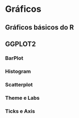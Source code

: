 # Gráficos
## Gráficos básicos do R
## GGPLOT2
### BarPlot
### Histogram
### Scatterplot
### Theme e Labs
### Ticks e Axis
